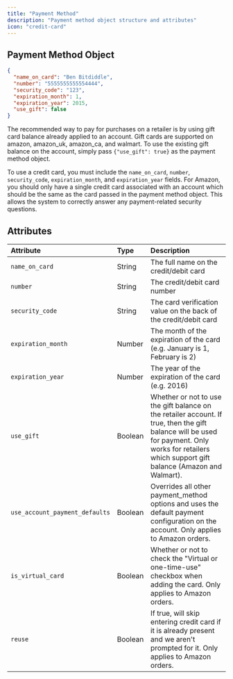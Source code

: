 ```yaml
---
title: "Payment Method"
description: "Payment method object structure and attributes"
icon: "credit-card"
---
```


## Payment Method Object

```json Example Payment Object
{
  "name_on_card": "Ben Bitdiddle",
  "number": "5555555555554444",
  "security_code": "123",
  "expiration_month": 1,
  "expiration_year": 2015,
  "use_gift": false
}
```

The recommended way to pay for purchases on a retailer is by using gift card balance already applied to an account. Gift cards are supported on amazon, amazon_uk, amazon_ca, and walmart. To use the existing gift balance on the account, simply pass `{"use_gift": true}` as the payment method object.

To use a credit card, you must include the `name_on_card`, `number`, `security_code`, `expiration_month`, and `expiration_year` fields. For Amazon, you should only have a single credit card associated with an account which should be the same as the card passed in the payment method object. This allows the system to correctly answer any payment-related security questions.

## Attributes

| Attribute | Type | Description |
|:----------|:-----|:------------|
| `name_on_card` | String | The full name on the credit/debit card |
| `number` | String | The credit/debit card number |
| `security_code` | String | The card verification value on the back of the credit/debit card |
| `expiration_month` | Number | The month of the expiration of the card (e.g. January is 1, February is 2) |
| `expiration_year` | Number | The year of the expiration of the card (e.g. 2016) |
| `use_gift` | Boolean | Whether or not to use the gift balance on the retailer account. If true, then the gift balance will be used for payment. Only works for retailers which support gift balance (Amazon and Walmart). |
| `use_account_payment_defaults` | Boolean | Overrides all other payment_method options and uses the default payment configuration on the account. Only applies to Amazon orders. |
| `is_virtual_card` | Boolean | Whether or not to check the "Virtual or one-time-use" checkbox when adding the card. Only applies to Amazon orders. |
| `reuse` | Boolean | If true, will skip entering credit card if it is already present and we aren't prompted for it. Only applies to Amazon orders. | 